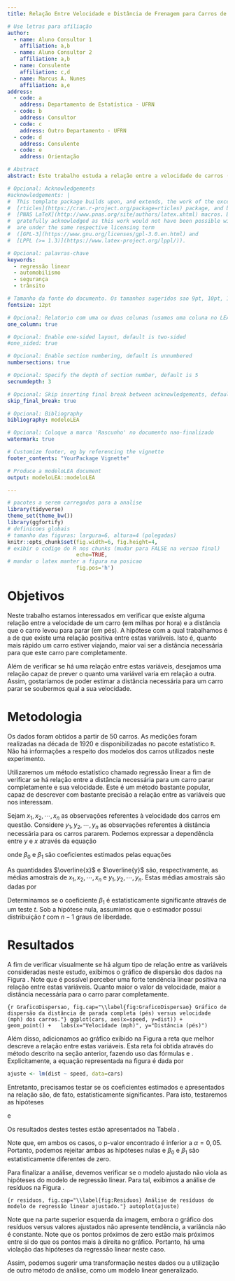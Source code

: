 ```yaml
---
title: Relação Entre Velocidade e Distância de Frenagem para Carros de Passeio

# Use letras para afiliação
author:
  - name: Aluno Consultor 1
    affiliation: a,b
  - name: Aluno Consultor 2
    affiliation: a,b
  - name: Consulente
    affiliation: c,d
  - name: Marcus A. Nunes
    affiliation: a,e
address:
  - code: a
    address: Departamento de Estatística - UFRN
  - code: b
    address: Consultor
  - code: c
    address: Outro Departamento - UFRN
  - code: d
    address: Consulente
  - code: e
    address: Orientação

# Abstract
abstract: Este trabalho estuda a relação entre a velocidade de carros (mph) e a distância (pés) que eles levaram para parar completamente. Utilizamos regressão linear simples para determinar se há relação entre estas duas variáveis.

# Opcional: Acknowledgements
#acknowledgements: |
#  This template package builds upon, and extends, the work of the excellent
#  [rticles](https://cran.r-project.org/package=rticles) package, and both packages rely on the
#  [PNAS LaTeX](http://www.pnas.org/site/authors/latex.xhtml) macros. Both these sources are
#  gratefully acknowledged as this work would not have been possible without them.  Our extensions
#  are under the same respective licensing term
#  ([GPL-3](https://www.gnu.org/licenses/gpl-3.0.en.html) and
#  [LPPL (>= 1.3)](https://www.latex-project.org/lppl/)).

# Opcional: palavras-chave
keywords:
  - regressão linear
  - automobilismo
  - segurança
  - trânsito

# Tamanho da fonte do documento. Os tamanhos sugeridos sao 9pt, 10pt, 11pt e 12pt (padrao)
fontsize: 12pt

# Opcional: Relatorio com uma ou duas colunas (usamos uma coluna no LEA)
one_column: true

# Opcional: Enable one-sided layout, default is two-sided
#one_sided: true

# Opcional: Enable section numbering, default is unnumbered
numbersections: true

# Opcional: Specify the depth of section number, default is 5
secnumdepth: 3

# Opcional: Skip inserting final break between acknowledgements, default is false
skip_final_break: true

# Opcional: Bibliography 
bibliography: modeloLEA

# Opcional: Coloque a marca 'Rascunho' no documento nao-finalizado
watermark: true

# Customize footer, eg by referencing the vignette
footer_contents: "YourPackage Vignette"

# Produce a modeloLEA document
output: modeloLEA::modeloLEA

---
```



```r
# pacotes a serem carregados para a analise
library(tidyverse)
theme_set(theme_bw())
library(ggfortify)
# definicoes globais 
# tamanho das figuras: largura=6, altura=4 (polegadas)
knitr::opts_chunk$set(fig.width=6, fig.height=4, 
# exibir o codigo do R nos chunks (mudar para FALSE na versao final)
                      echo=TRUE,
# mandar o latex manter a figura na posicao
                      fig.pos='h')
```


# Objetivos

Neste trabalho estamos interessados em verificar que existe alguma relação entre a velocidade de um carro (em milhas por hora) e a distância que o carro levou para parar (em pés). A hipótese com a qual trabalhamos é a de que existe uma relação positiva entre estas variáveis. Isto é, quanto mais rápido um carro estiver viajando, maior vai ser a distância necessária para que este carro pare completamente.

Além de verificar se há uma relação entre estas variáveis, desejamos uma relação capaz de prever o quanto uma variável varia em relação a outra. Assim, gostaríamos de poder estimar a distância necessária para um carro parar se soubermos qual a sua velocidade.



# Metodologia

Os dados foram obtidos a partir de 50 carros. As medições foram realizadas na década de 1920 e disponibilizadas no pacote estatístico `R`. Não há informações a respeito dos modelos dos carros utilizados neste experimento.

Utilizaremos um método estatístico chamado regressão linear a fim de verificar se há relação entre a distância necessária para um carro parar completamente e sua velocidade. Este é um método bastante popular, capaz de descrever com bastante precisão a relação entre as variáveis que nos interessam.

Sejam $x_1, x_2, \cdots, x_n$ as observações referentes à velocidade dos carros em questão. Considere $y_1, y_2, \cdots, y_n$ as observações referentes à distância necessária para os carros pararem. Podemos expressar a dependência entre $y$ e $x$ através da equação

\begin{equation}
y_i = \beta_0 + \beta_1x_i + \varepsilon_i,
\end{equation}

\noindent onde $\beta_0$ e $\beta_1$ são coeficientes estimados pelas equações

\begin{align}
\widehat{\beta}_1 &= \frac{\sum_{i=1}^n(x_i-\overline{x})(y_i-\overline{y})}{\sum_{i=1}^n(x_i-\overline{x})^2}  \label{estimadores01} \\
\widehat{\beta}_0 &= \overline{y}-\widehat{\beta}_1\overline{x}  \label{estimadores02}
\end{align}

\noindent As quantidades $\overline{x}$ e $\overline{y}$ são, respectivamente, as médias amostrais de $x_1, x_2, \cdots, x_n$ e $y_1, y_2, \cdots, y_n$. Estas médias amostrais são dadas por

\begin{align}
\overline{x} &= \frac{1}{n}\sum_{i=1}^nx_i \\
\overline{y} &= \frac{1}{n}\sum_{i=1}^ny_i 
\end{align}

Determinamos se o coeficiente $\beta_1$ é estatisticamente significante através de um teste $t$. Sob a hipótese nula, assumimos que o estimador possui distribuição $t$ com $n-1$ graus de liberdade.

# Resultados

A fim de verificar visualmente se há algum tipo de relação entre as variáveis consideradas neste estudo, exibimos o gráfico de dispersão dos dados na Figura \ref{fig:GraficoDispersao}. Note que é possível perceber uma forte tendência linear positiva na relação entre estas variáveis. Quanto maior o valor da velocidade, maior a distância necessária para o carro parar completamente.


```{r GraficoDispersao, fig.cap="\\label{fig:GraficoDispersao} Gráfico de dispersão da distância de parada completa (pés) versus velocidade (mph) dos carros."}
ggplot(cars, aes(x=speed, y=dist)) +
  geom_point() +
  labs(x="Velocidade (mph)", y="Distância (pés)")
```

Além disso, adicionamos ao gráfico exibido na Figura \ref{fig:GraficoDispersao} a reta que melhor descreve a relação entre estas variáveis. Esta reta foi obtida através do método descrito na seção anterior, fazendo uso das fórmulas \eqref{estimadores01} e \eqref{estimadores02}. Explicitamente, a equação representada na figura é dada por


```r
ajuste <- lm(dist ~ speed, data=cars)
```


\begin{equation}\label{equacaoFinal}
\widehat{y}_i = -17,5791 + 3,9324x_i.
\end{equation}

Entretanto, precisamos testar se os coeficientes estimados e apresentados na relação \eqref{equacaoFinal} são, de fato, estatisticamente significantes. Para isto, testaremos as hipóteses

\begin{align*}
H_0 &: \beta_0 = 0 \\
H_1 &: \beta_0 \neq 0 \\
\end{align*}

\noindent e 

\begin{align*}
H_0 &: \beta_1 = 0 \\
H_1 &: \beta_1 \neq 0 \\
\end{align*}

\noindent Os resultados destes testes estão apresentados na Tabela \ref{tab:Resultados}.

\begin{table}[!h]
\caption{\label{tab:Resultados} Resultados dos testes de hipóteses realizados para a análise de regressão.}
\begin{center}
\begin{tabular}{lrrrr}\hline
Coeficiente & \mbox{Estimativa} & \mbox{Erro Padrão} &   $t$  & \mbox{p-valor} \\ \hline
$\beta_0$   & -17,5791   &    6,7584   & -2,601 &  0,0123  \\
$\beta_1$   &   3,9324   &    0,4155   & 9,464  & <0,0001  \\ \hline
\end{tabular}
\end{center}
\end{table}

Note que, em ambos os casos, o p-valor encontrado é inferior a $\alpha = 0,05$. Portanto, podemos rejeitar ambas as hipóteses nulas e $\beta_0$ e $\beta_1$ são estatisticamente diferentes de zero.

Para finalizar a análise, devemos verificar se o modelo ajustado não viola as hipóteses do modelo de regressão linear. Para tal, exibimos a análise de resíduos na Figura \ref{fig:Residuos}.

```{r residuos, fig.cap="\\label{fig:Residuos} Análise de resíduos do modelo de regressão linear ajustado."}
autoplot(ajuste)
```


Note que na parte superior esquerda da imagem, embora o gráfico dos resíduos versus valores ajustados não apresente tendência, a variância não é constante. Note que os pontos próximos de zero estão mais próximos entre si do que os pontos mais à direita no gráfico. Portanto, há uma violação das hipóteses da regressão linear neste caso.

Assim, podemos sugerir uma transformação nestes dados ou a utilização de outro método de análise, como um modelo linear generalizado.

